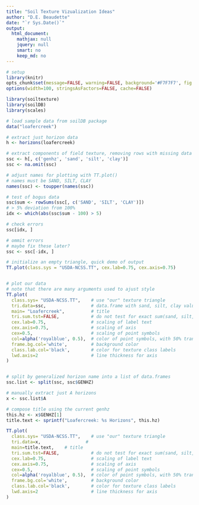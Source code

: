 ```yaml
---
title: "Soil Texture Vizualization Ideas"
author: "D.E. Beaudette"
date: "`r Sys.Date()`"
output:
  html_document:
    mathjax: null
    jquery: null
    smart: no
    keep_md: no
---
```


```r
# setup
library(knitr)
opts_chunk$set(message=FALSE, warning=FALSE, background='#F7F7F7', fig.retina=2, dev='png', tidy=FALSE, verbose=FALSE, cache = FALSE)
options(width=100, stringsAsFactors=FALSE, cache=FALSE)
```



```r
library(soiltexture)
library(soilDB)
library(scales)

# load sample data from soilDB package
data("loafercreek")

# extract just horizon data
h <- horizons(loafercreek)

# extract components of field texture, removing rows with missing data
ssc <- h[, c('genhz', 'sand', 'silt', 'clay')]
ssc <- na.omit(ssc)

# adjust names for plotting with TT.plot()
# names must be SAND, SILT, CLAY
names(ssc) <- toupper(names(ssc))

# test of bogus data
ssc$sum <- rowSums(ssc[, c('SAND', 'SILT', 'CLAY')])
# > 5% deviation from 100%
idx <- which(abs(ssc$sum - 100) > 5)

# check errors
ssc[idx, ]

# ommit errors
# maybe fix these later?
ssc <- ssc[-idx, ]

# initialize an empty triangle, quick demo of output
TT.plot(class.sys = "USDA-NCSS.TT", cex.lab=0.75, cex.axis=0.75)


# plot our data
# note that there are many arguments used to ajust style
TT.plot(
  class.sys= "USDA-NCSS.TT",    # use "our" texture triangle
  tri.data=ssc,                 # data.frame with sand, silt, clay values
  main= "Loafercreek",          # title
  tri.sum.tst=FALSE,            # do not test for exact sum(sand, silt, clay) == 100
  cex.lab=0.75,                 # scaling of label text
  cex.axis=0.75,                # scaling of axis
  cex=0.5,                      # scaling of point symbols
  col=alpha('royalblue', 0.5),  # color of point symbols, with 50% transparency
  frame.bg.col='white',         # background color
  class.lab.col='black',        # color for texture class labels
  lwd.axis=2                    # line thickness for axis
)


# split by generalized horizon name into a list of data.frames
ssc.list <- split(ssc, ssc$GENHZ)

# manually extract just A horizons
x <- ssc.list$A

# compose title using the current genhz
this.hz <- x$GENHZ[1]
title.text <- sprintf("Loafercreek: %s Horizons", this.hz)

TT.plot(
  class.sys= "USDA-NCSS.TT",    # use "our" texture triangle
  tri.data=x,                 # 
  main=title.text,    # title
  tri.sum.tst=FALSE,            # do not test for exact sum(sand, silt, clay) == 100
  cex.lab=0.75,                 # scaling of label text
  cex.axis=0.75,                # scaling of axis
  cex=0.5,                      # scaling of point symbols
  col=alpha('royalblue', 0.5),  # color of point symbols, with 50% transparency
  frame.bg.col='white',         # background color
  class.lab.col='black',        # color for texture class labels
  lwd.axis=2                    # line thickness for axis
)
```



